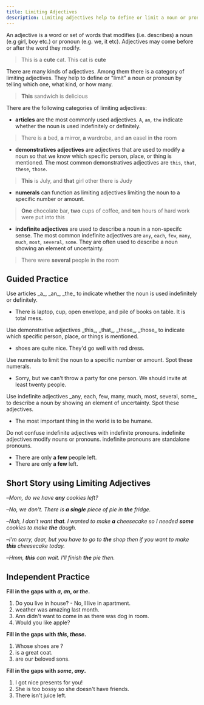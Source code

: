 ```yaml
---
title: Limiting Adjectives
description: Limiting adjectives help to define or limit a noun or pronoun by telling which one, what kind, or how many.
---
```


An adjective is a word or set of words that modifies (i.e. describes) a noun (e.g girl, boy etc.) or pronoun (e.g. we, it etc). Adjectives may come before or after the word they modify.

> This is a **cute** cat. This cat is **cute**

There are many kinds of adjectives. Among them there is a category of limiting adjectives. They help to define or "limit" a noun or pronoun by telling which one, what kind, or how many.

> **This** sandwich is delicious

There are the following categories of limiting adjectives:

- **articles** are the most commonly used adjectives. `A`, `an`, `the` indicate whether the noun is used indefinitely or definitely.

> There is **a** bed, **a** mirror, **a** wardrobe, and **an** easel in **the** room

- **demonstratives adjectives** are adjectives that are used to modify a noun so that we know which specific person, place, or thing is mentioned. The most common demonstratives adjectives are `this`, `that`, `these`, `those`.

> **This** is July, and **that** girl other there is Judy

- **numerals** can function as limiting adjectives limiting the noun to a specific number or amount.

> **One** chocolate bar, **two** cups of coffee, and **ten** hours of hard work were put into this

- **indefinite adjectives** are used to describe a noun in a non-specifc sense. The most common indefinite adjectives are `any`, `each`, `few`, `many`, `much`, `most`, `several`, `some`. They are often used to describe a noun showing an element of uncertainty.

> There were **several** people in the room

## Guided Practice

<Callout type="success">
  Use articles _a_, _an_, _the_ to indicate whether the noun is used indefinitely or
  definitely.
</Callout>

- There is <Blank /> laptop, <Blank /> cup, <Blank /> open envelope, and <Blank /> pile of books on <Blank /> table. It is <Blank /> total mess. <Tooltip content="There is a laptop, a cup, an open envelope, and a pile of books on the table. It is a total mess." />

<Callout type="success">
  Use demonstrative adjectives _this_, _that_, _these_, _those_ to indicate which specific
  person, place, or things is mentioned.
</Callout>

- <Blank /> shoes are quite nice. They'd go well with <Blank /> red dress.
  <Tooltip content="These/those, this/that" />

<Callout type="success">
  Use numerals to limit the noun to a specific number or amount. Spot these numerals.
</Callout>

- Sorry, but we can't throw a party for one person. We should invite at least twenty people. <Tooltip content="one, twenty" />

<Callout type="success">
  Use indefinite adjectives _any, each, few, many, much, most, several, some_ to describe
  a noun by showing an element of uncertainty. Spot these adjectives.
</Callout>

- The most important thing in the world is to be humane. <Tooltip content="most" />

<Callout type="success">
  Do not confuse indefinite adjectives with indefinite pronouns. indefinite adjectives
  modify nouns or pronouns. indefinite pronouns are standalone pronouns.
</Callout>

- There are only **a few** people left. <Tooltip content="indefinite adjectives" />
- There are only **a few** left. <Tooltip content="indefinite pronouns" />

## Short Story using Limiting Adjectives

–_Mom, do we have **any** cookies left?_

–_No, we don't. There is **a single** piece of pie in **the** fridge._

–_Nah, I don't want **that**. I wanted to make **a** cheesecake so I needed **some** cookies to make **the** dough._

–_I'm sorry, dear, but you have to go to **the** shop then if you want to make **this** cheesecake today._

–_Hmm, **this** can wait. I'll finish **the** pie then._

## Independent Practice

**Fill in the gaps with _a_, _an_, or _the_.**

1. Do you live in <Blank /> house? - No, I live in <Blank /> apartment. <Tooltip content="a, an" />
2. <Blank /> weather was amazing last month. <Tooltip content="The" />
3. Ann didn't want to come in as there was <Blank /> dog in <Blank /> room. <Tooltip content="a, the" />
4. Would you like <Blank /> apple? <Tooltip content="an" />

**Fill in the gaps with _this_, _these_.**

1. Whose shoes are <Blank /> ? <Tooltip content="these" />
2. <Blank /> is a great coat. <Tooltip content="This" />
3. <Blank /> are our beloved sons. <Tooltip content="These" />

**Fill in the gaps with _some_, _any_.**

1. I got <Blank /> nice presents for you! <Tooltip content="some" />
2. She is too bossy so she doesn't have <Blank /> friends. <Tooltip content="any" />
3. There isn't <Blank /> juice left. <Tooltip content="any" />
